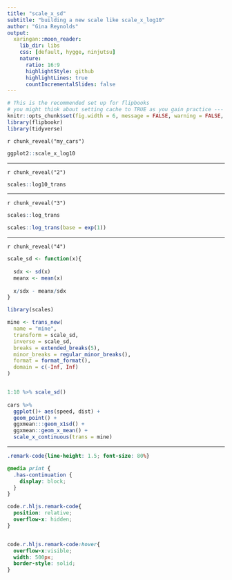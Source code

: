 ```yaml
---
title: "scale_x_sd"
subtitle: "building a new scale like scale_x_log10"
author: "Gina Reynolds"
output:
  xaringan::moon_reader:
    lib_dir: libs
    css: [default, hygge, ninjutsu]
    nature:
      ratio: 16:9
      highlightStyle: github
      highlightLines: true
      countIncrementalSlides: false
---
```



```r
# This is the recommended set up for flipbooks
# you might think about setting cache to TRUE as you gain practice --- building flipbooks from scratch can be time consuming
knitr::opts_chunk$set(fig.width = 6, message = FALSE, warning = FALSE, comment = "", cache = F)
library(flipbookr)
library(tidyverse)
```



`r chunk_reveal("my_cars")`

```r
ggplot2::scale_x_log10
```

---

`r chunk_reveal("2")`


```r
scales::log10_trans
```
---

`r chunk_reveal("3")`


```r
scales::log_trans

scales::log_trans(base = exp(1))
```

---

`r chunk_reveal("4")`


```r



scale_sd <- function(x){
  
  sdx <- sd(x)
  meanx <- mean(x)
  
  x/sdx - meanx/sdx
}

library(scales)

mine <- trans_new(
  name = "mine",
  transform = scale_sd,
  inverse = scale_sd,
  breaks = extended_breaks(5),
  minor_breaks = regular_minor_breaks(),
  format = format_format(),
  domain = c(-Inf, Inf)
)


1:10 %>% scale_sd()
  
cars %>% 
  ggplot()+ aes(speed, dist) + 
  geom_point() + 
  ggxmean:::geom_x1sd() +
  ggxmean::geom_x_mean() +
  scale_x_continuous(trans = mine)

```


---

<!-- adjust font size in this css code chunk, currently 80 -->

```css
.remark-code{line-height: 1.5; font-size: 80%}

@media print {
  .has-continuation {
    display: block;
  }
}

code.r.hljs.remark-code{
  position: relative;
  overflow-x: hidden;
}


code.r.hljs.remark-code:hover{
  overflow-x:visible;
  width: 500px;
  border-style: solid;
}
```



